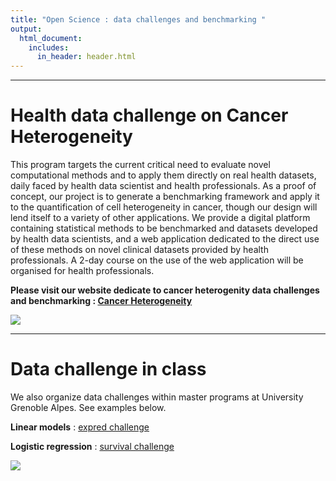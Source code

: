 ```yaml
---
title: "Open Science : data challenges and benchmarking "
output:
  html_document:
    includes:
      in_header: header.html
---
```


***

# Health data challenge  on  Cancer Heterogeneity

This program targets the current critical need to evaluate novel computational methods and to apply them directly on real health datasets, daily faced by health data scientist and health professionals. As a proof of concept, our project is to generate a benchmarking framework and apply it to the quantification of cell heterogeneity in cancer, though our design will lend itself to a variety of other applications. We provide a digital platform containing statistical methods to be benchmarked and datasets developed by health data scientists, and a web application dedicated to the direct use of these methods on novel clinical datasets provided by health professionals. A 2-day course on the use of the web application will be organised for health professionals.

**Please visit our website dedicate to cancer heterogenity data challenges and benchmarking : [Cancer Heterogeneity](https://cancer-heterogeneity.github.io/)**


![](pictures/cometh_network.png)


***

# Data challenge in class

We also organize data challenges within master programs at University Grenoble Alpes. 
See examples below.

**Linear models** : [expred challenge](https://competitions.codalab.org/competitions/22422)

**Logistic regression** : [survival challenge](https://competitions.codalab.org/competitions/21360)


![](pictures/open_science.png)
